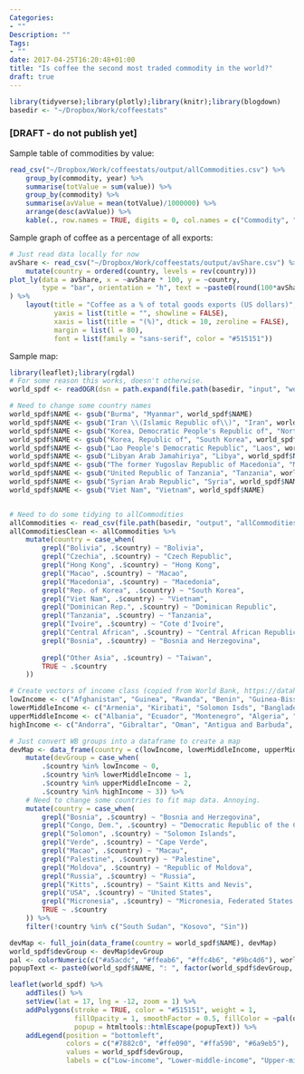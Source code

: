 ```yaml
---
Categories:
- ""
Description: ""
Tags:
- ""
date: 2017-04-25T16:20:48+01:00
title: "Is coffee the second most traded commodity in the world?"
draft: true
---
```


```r
library(tidyverse);library(plotly);library(knitr);library(blogdown)
basedir <- "~/Dropbox/Work/coffeestats"
```

### [DRAFT - do not publish yet]

Sample table of commodities by value:
```r
read_csv("~/Dropbox/Work/coffeestats/output/allCommodities.csv") %>% 
    group_by(commodity, year) %>%
    summarise(totValue = sum(value)) %>% 
    group_by(commodity) %>% 
    summarise(avValue = mean(totValue)/1000000) %>% 
    arrange(desc(avValue)) %>% 
    kable(., row.names = TRUE, digits = 0, col.names = c("Commodity", "Average export value (US$ million)"), align = c("lc"), caption = "Average export value by commodity: 2012 - 2015", format.args = list(big.mark = ","))
```

Sample graph of coffee as a percentage of all exports:

```r
# Just read data locally for now
avShare <- read_csv("~/Dropbox/Work/coffeestats/output/avShare.csv") %>% 
    mutate(country = ordered(country, levels = rev(country)))
plot_ly(data = avShare, x = ~avShare * 100, y = ~country,
        type = "bar", orientation = "h", text = ~paste0(round(100*avShare, 1), "%"), hoverinfo = 'text', marker = list(color = "#6a9fb5")
) %>% 
    layout(title = "Coffee as a % of total goods exports (US dollars)",
           yaxis = list(title = "", showline = FALSE),
           xaxis = list(title = "(%)", dtick = 10, zeroline = FALSE),
           margin = list(l = 80),
           font = list(family = "sans-serif", color = "#515151"))

```

Sample map:
```r
library(leaflet);library(rgdal)
# For some reason this works, doesn't otherwise. 
world_spdf <- readOGR(dsn = path.expand(file.path(basedir, "input", "worldmap", "world_shape_file")), layer = "TM_WORLD_BORDERS_SIMPL-0.3")

# Need to change some country names
world_spdf$NAME <- gsub("Burma", "Myanmar", world_spdf$NAME)
world_spdf$NAME <- gsub("Iran \\(Islamic Republic of\\)", "Iran", world_spdf$NAME)
world_spdf$NAME <- gsub("Korea, Democratic People's Republic of", "North Korea", world_spdf$NAME)
world_spdf$NAME <- gsub("Korea, Republic of", "South Korea", world_spdf$NAME)
world_spdf$NAME <- gsub("Lao People's Democratic Republic", "Laos", world_spdf$NAME)
world_spdf$NAME <- gsub("Libyan Arab Jamahiriya", "Libya", world_spdf$NAME)
world_spdf$NAME <- gsub("The former Yugoslav Republic of Macedonia", "Macedonia", world_spdf$NAME)
world_spdf$NAME <- gsub("United Republic of Tanzania", "Tanzania", world_spdf$NAME)
world_spdf$NAME <- gsub("Syrian Arab Republic", "Syria", world_spdf$NAME)
world_spdf$NAME <- gsub("Viet Nam", "Vietnam", world_spdf$NAME)


# Need to do some tidying to allCommodities 
allCommodities <- read_csv(file.path(basedir, "output", "allCommodities.csv"))
allCommoditiesClean <- allCommodities %>%
    mutate(country = case_when(
        grepl("Bolivia", .$country) ~ "Bolivia",
        grepl("Czechia", .$country) ~ "Czech Republic", 
        grepl("Hong Kong", .$country) ~ "Hong Kong", 
        grepl("Macao", .$country) ~ "Macao",
        grepl("Macedonia", .$country) ~ "Macedonia", 
        grepl("Rep. of Korea", .$country) ~ "South Korea", 
        grepl("Viet Nam", .$country) ~ "Vietnam",
        grepl("Dominican Rep.", .$country) ~ "Dominican Republic",
        grepl("Tanzania", .$country) ~ "Tanzania",
        grepl("Ivoire", .$country) ~ "Cote d'Ivoire",
        grepl("Central African", .$country) ~ "Central African Republic",
        grepl("Bosnia", .$country) ~ "Bosnia and Herzegovina", 
        
        grepl("Other Asia", .$country) ~ "Taiwan",
        TRUE ~ .$country
    ))

# Create vectors of income class (copied from World Bank, https://datahelpdesk.worldbank.org/knowledgebase/articles/906519-world-bank-country-and-lending-groups)
lowIncome <- c("Afghanistan", "Guinea", "Rwanda", "Benin", "Guinea-Bissau", "Senegal", "Burkina Faso", "Haiti", "Sierra Leone", "Burundi", "North Korea", "Somalia", "Central African Republic", "Liberia", "South Sudan", "Chad", "Madagascar", "Tanzania", "Comoros", "Malawi", "Togo", "Congo, Dem. Rep", "Mali", "Uganda", "Eritrea", "Mozambique", "Zimbabwe", "Ethiopia", "Nepal", "Gambia", "Niger")
lowerMiddleIncome <- c("Armenia", "Kiribati", "Solomon Isds", "Bangladesh", "Kosovo", "Sri Lanka", "Bhutan", "Kyrgyzstan", "Sudan", "Bolivia", "Laos", "Swaziland", "Cabo Verde", "Lesotho", "Syria", "Cambodia", "Mauritania", "Tajikistan",  "Cameroon", "FS Micronesia", "Timor-Leste", "Congo",  "Rep. of Moldova", "Tonga", "Cote d'Ivoire", "Mongolia", "Tunisia",  "Djibouti", "Morocco", "Ukraine", "Egypt", "Myanmar", "Uzbekistan", "El Salvador", "Nicaragua", "Vanuatu", "Ghana", "Nigeria", "Vietnam", "Guatemala", "Pakistan", "State of Palestine", "Honduras", "Papua New Guinea", "Yemen", "India", "Philippines", "Zambia", "Indonesia", "Samoa", "Kenya", "Sao Tome and Principe")
upperMiddleIncome <- c("Albania", "Ecuador", "Montenegro", "Algeria", "Fiji", "Namibia", "American Samoa", "Gabon", "Palau", "Angola", "Georgia", "Panama", "Argentina", "Grenada", "Paraguay", "Azerbaijan", "Guyana", "Peru", "Belarus", "Iran", "Romania", "Belize", "Iraq", "Russian Federation", "Bosnia Herzegovina", "Jamaica", "Serbia", "Botswana", "Jordan", "South Africa", "Brazil", "Kazakhstan", "Saint Lucia", "Bulgaria", "Lebanon", "Saint Vincent and the Grenadines", "China", "Libya", "Suriname", "Colombia", "Macedonia", "Thailand", "Costa Rica", "Malaysia", "Turkey", "Cuba", "Maldives", "Turkmenistan", "Dominica", "Marshall Islands", "Tuvalu", "Dominican Republic", "Mauritius", "Venezuela", "Equatorial Guinea", "Mexico")
highIncome <- c("Andorra", "Gibraltar", "Oman", "Antigua and Barbuda", "Greece", "Poland", "Aruba", "Greenland", "Portugal", "Australia", "Guam", "Puerto Rico", "Austria", "Hong Kong", "Qatar", "Bahamas", "Hungary", "San Marino", "Bahrain", "Iceland", "Saudi Arabia", "Barbados", "Ireland", "Seychelles", "Belgium", "Isle of Man", "Singapore", "Bermuda", "Israel", "British Virgin Islands", "Italy", "Slovakia", "Brunei Darussalam", "Japan", "Slovenia", "Canada", "South Korea", "Spain", "Cayman Islands", "Kuwait", "St. Kitts and Nevis", "Latvia", "Chile", "Liechtenstein", "Sweden", "Croatia", "Lithuania", "Switzerland",  "Luxembourg", "Taiwan", "Cyprus", "Macao", "Trinidad and Tobago", "Czech Republic", "Malta", "Denmark", "Monaco", "United Arab Emirates", "Estonia", "Nauru", "United Kingdom", "Faroe Islands", "Netherlands", "USA", "Finland", "New Caledonia", "Uruguay", "France", "New Zealand", "United States Virgin Islands", "French Polynesia", "Northern Mariana Islands", "Germany", "Norway")

# Just convert WB groups into a dataframe to create a map
devMap <- data_frame(country = c(lowIncome, lowerMiddleIncome, upperMiddleIncome, highIncome)) %>% 
    mutate(devGroup = case_when(
        .$country %in% lowIncome ~ 0,
        .$country %in% lowerMiddleIncome ~ 1,
        .$country %in% upperMiddleIncome ~ 2,
        .$country %in% highIncome ~ 3)) %>% 
    # Need to change some countries to fit map data. Annoying. 
    mutate(country = case_when(
        grepl("Bosnia", .$country) ~ "Bosnia and Herzegovina",
        grepl("Congo, Dem.", .$country) ~ "Democratic Republic of the Congo",
        grepl("Solomon", .$country) ~ "Solomon Islands",
        grepl("Verde", .$country) ~ "Cape Verde",
        grepl("Macao", .$country) ~ "Macau",
        grepl("Palestine", .$country) ~ "Palestine",
        grepl("Moldova", .$country) ~ "Republic of Moldova",
        grepl("Russia", .$country) ~ "Russia",
        grepl("Kitts", .$country) ~ "Saint Kitts and Nevis",
        grepl("USA", .$country) ~ "United States",
        grepl("Micronesia", .$country) ~ "Micronesia, Federated States of",
        TRUE ~ .$country
    )) %>% 
    filter(!country %in% c("South Sudan", "Kosovo", "Sin"))

devMap <- full_join(data_frame(country = world_spdf$NAME), devMap)
world_spdf$devGroup <- devMap$devGroup
pal <- colorNumeric(c("#a5acdc", "#ffeab6", "#ffc4b6", "#9bc4d6"), world_spdf$devGroup)
popupText <- paste0(world_spdf$NAME, ": ", factor(world_spdf$devGroup, labels = c("Low-income", "Lower-middle-income", "Upper-middle-income", "High-income")))
```

```r
leaflet(world_spdf) %>% 
    addTiles() %>% 
    setView(lat = 17, lng = -12, zoom = 1) %>% 
    addPolygons(stroke = TRUE, color = "#515151", weight = 1,
                fillOpacity = 1, smoothFactor = 0.5, fillColor = ~pal(devGroup),
                popup = htmltools::htmlEscape(popupText)) %>% 
    addLegend(position = "bottomleft",
              colors = c("#7882c0", "#ffe090", "#ffa590", "#6a9eb5"),
              values = world_spdf$devGroup,
              labels = c("Low-income", "Lower-middle-income", "Upper-middle-income", "High-income")) 
```


